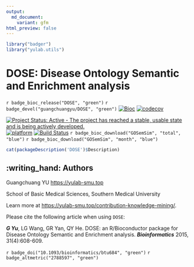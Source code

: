 ```yaml
---
output:
  md_document:
    variant: gfm
html_preview: false
---
```



```r
library("badger")
library("yulab.utils")
```


# DOSE: Disease Ontology Semantic and Enrichment analysis

`r badge_bioc_release("DOSE", "green")`
`r badge_devel("guangchuangyu/DOSE", "green")`
[![Bioc](http://www.bioconductor.org/shields/years-in-bioc/DOSE.svg)](https://www.bioconductor.org/packages/devel/bioc/html/DOSE.html#since)
[![codecov](https://codecov.io/gh/GuangchuangYu/DOSE/branch/master/graph/badge.svg)](https://codecov.io/gh/GuangchuangYu/DOSE/)



[![Project Status: Active - The project has reached a stable, usable state and is being actively developed.](http://www.repostatus.org/badges/latest/active.svg)](http://www.repostatus.org/#active)
[![platform](http://www.bioconductor.org/shields/availability/devel/DOSE.svg)](https://www.bioconductor.org/packages/devel/bioc/html/DOSE.html#archives)
[![Build Status](http://www.bioconductor.org/shields/build/devel/bioc/DOSE.svg)](https://bioconductor.org/checkResults/devel/bioc-LATEST/DOSE/)
`r badge_bioc_download("GOSemSim", "total", "blue")`
`r badge_bioc_download("GOSemSim", "month", "blue")`


```r
cat(packageDescription('DOSE')$Description)
```


## :writing_hand: Authors

Guangchuang YU  <https://yulab-smu.top>

School of Basic Medical Sciences, Southern Medical University


Learn more at <https://yulab-smu.top/contribution-knowledge-mining/>.

Please cite the following article when using `DOSE`:

__*G Yu*__, LG Wang, GR Yan, QY He. DOSE: an R/Bioconductor package for Disease Ontology Semantic and Enrichment analysis. __*Bioinformatics*__ 2015, 31(4):608-609.

`r badge_doi("10.1093/bioinformatics/btu684", "green")`
`r badge_altmetric("2788597", "green")`
